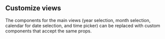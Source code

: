 
<PageMeta title="Customize views" />

## Customize views

<Ad />

The components for the main views (year selection, month selection, calendar for date selection, and time picker) can be
replaced with custom components that accept the same props.

<Example source={CustomizeViewExample} />
